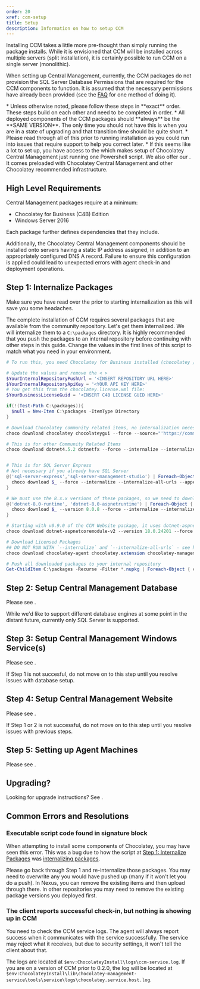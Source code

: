 ```yaml
---
order: 20
xref: ccm-setup
title: Setup
description: Information on how to setup CCM
---
```


Installing CCM takes a little more pre-thought than simply running the package installs.
While it is envisioned that CCM will be installed across multiple servers (split installation), it is certainly possible to run CCM on a single server (monolithic).

When setting up Central Management, currently, the CCM packages do not provision the SQL Server Database Permissions that are required for the CCM components to function.  It is assumed that the necessary permissions have already been provided (see the [FAQ](#how-can-i-add-sql-server-permissions-through-powershell) for one method of doing it).

<Callout type="warning">
    * Unless otherwise noted, please follow these steps in **exact** order. These steps build on each other and need to be completed in order.
    * All deployed components of the CCM packages should **always** be the **SAME VERSION**. The only time you should not have this is when you are in a state of upgrading and that transition time should be quite short.
</Callout>

<Callout type="info">
    * Please read through all of this prior to running installation as you could run into issues that require support to help you correct later.
    * If this seems like a lot to set up, you have access to the <Xref title="Quick Start Guide" value="c4b-quick-start-guide" /> which makes setup of Chocolatey Central Management just running one Powershell script. We also offer our <Xref title="Chocolatey For Business Azure Environment" value="c4b-azure" />. It comes preloaded with Chocolatey Central Management and other Chocolatey recommended infrastructure.
</Callout>

## High Level Requirements

Central Management packages require at a minimum:

* Chocolatey for Business (C4B) Edition
* Windows Server 2016

Each package further defines dependencies that they include.

Additionally, the Chocolatey Central Management components should be installed onto servers having a static IP address assigned, in addition to an appropriately configured DNS A record. Failure to ensure this configuration is applied could lead to unexpected errors with agent check-in and deployment operations.

## Step 1: Internalize Packages

<Callout type="info">
    Make sure you have read over the <Xref title="CCM Compatibility Matrix" value="central-management" anchor="ccm-component-compatibility-matrix" /> prior to starting internalization as this will save you some headaches.
</Callout>

The complete installation of CCM requires several packages that are available from the community repository. Let's get them internalized. We will internalize them to a `C:\packages` directory. It is highly recommended that you push the packages to an internal repository before continuing with other steps in this guide. Change the values in the first lines of this script to match what you need in your environment.

```powershell
# To run this, you need Chocolatey for Business installed (chocolatey / chocolatey.extension).

# Update the values and remove the < >
$YourInternalRepositoryPushUrl = '<INSERT REPOSITORY URL HERE>'
$YourInternalRepositoryApiKey = '<YOUR API KEY HERE>'
# You get this from the chocolatey.license.xml file:
$YourBusinessLicenseGuid = '<INSERT C4B LICENSE GUID HERE>'

if(!(Test-Path C:\packages)){
  $null = New-Item C:\packages -ItemType Directory
}

# Download Chocolatey community related items, no internalization necessary
choco download chocolatey chocolateygui --force --source="'https://community.chocolatey.org/api/v2/'" --output-directory="'C:\packages'"

# This is for other Community Related Items
choco download dotnet4.5.2 dotnetfx --force --internalize --internalize-all-urls --append-use-original-location --source="'https://community.chocolatey.org/api/v2/'" --output-directory="'C:\packages'"


# This is for SQL Server Express
# Not necessary if you already have SQL Server
@('sql-server-express','sql-server-management-studio') | Foreach-Object {
  choco download $_ --force --internalize --internalize-all-urls --append-use-original-location --source="'https://community.chocolatey.org/api/v2/'" --output-directory="'C:\packages'"
}

# We must use the 8.x.x versions of these packages, so we need to download/internalize these specific items.  At the time of publishing, the most recent version of this package is 8.0.8, but later package versions (within the 8.x.x release) are expected to work.
@('dotnet-8.0-runtime', 'dotnet-8.0-aspnetruntime') | Foreach-Object {
  choco download $_ --version 8.0.8 --force --internalize --internalize-all-urls --append-use-original-location --source="'https://community.chocolatey.org/api/v2/'" --output-directory="'C:\packages'"
}

# Starting with v0.9.0 of the CCM Website package, it uses dotnet-aspnetcoremodule-v2. At the time of publishing, the most recent version of this package 18.0.24201, but later package versions (within the 18.x.x release) are expected to work
choco download dotnet-aspnetcoremodule-v2 --version 18.0.24201 --force --internalize --internalize-all-urls --append-use-original-location --source="'https://community.chocolatey.org/api/v2/'" --output-directory="'C:\packages'"

# Download Licensed Packages
## DO NOT RUN WITH `--internalize` and `--internalize-all-urls` - see https://github.com/chocolatey/chocolatey-licensed-issues/issues/155
choco download chocolatey-agent chocolatey.extension chocolatey-management-database chocolatey-management-service chocolatey-management-web --force --source="'https://licensedpackages.chocolatey.org/api/v2/'" --ignore-dependencies --output-directory="'C:\packages'"  --user="'user'" --password="'$YourBusinessLicenseGuid'"

# Push all downloaded packages to your internal repository
Get-ChildItem C:\packages -Recurse -Filter *.nupkg | Foreach-Object { choco push $_.Fullname --source="'$YourInternalRepositoryPushUrl'" --api-key="'$YourInternalRepositoryApiKey'"}
```

## Step 2: Setup Central Management Database

Please see <Xref title="Central Management Database Setup" value="ccm-database" />.

<Callout type="info">
    While we'd like to support different database engines at some point in the distant future, currently only SQL Server is supported.
</Callout>

## Step 3: Setup Central Management Windows Service(s)

Please see <Xref title="Central Management Service Setup" value="ccm-service" />.

<Callout type="info">
    If Step 1 is not succesful, do not move on to this step until you resolve issues with database setup.
</Callout>

## Step 4: Setup Central Management Website

Please see <Xref title="Central Management Web Setup" value="ccm-website" />.

<Callout type="info">
    If Step 1 or 2 is not successful, do not move on to this step until you resolve issues with previous steps.
</Callout>

## Step 5: Setting up Agent Machines

Please see <Xref title="Central Management Client Setup" value="ccm-client" />.

## Upgrading?

Looking for upgrade instructions? See <Xref title="Central Management Upgrade" value="ccm-upgrade" />.

## Common Errors and Resolutions

### Executable script code found in signature block

When attempting to install some components of Chocolatey, you may have seen this error. This was a bug due to how the script at [Step 1: Internalize Packages](#step-1-internalize-packages) was [internalizing packages](https://github.com/chocolatey/chocolatey-licensed-issues/issues/155).

Please go back through Step 1 and re-internalize those packages. You may need to overwrite any you would have pushed up (many if it won't let you do a push). In Nexus, you can remove the existing items and then upload through there. In other repositories you may need to remove the existing package versions you deployed first.

### The client reports successful check-in, but nothing is showing up in CCM

You need to check the CCM service logs. The agent will always report success when it communicates with the service successfully. The service may reject what it receives, but due to security settings, it won't tell the client about that.

The logs are located at `$env:ChocolateyInstall\logs\ccm-service.log`. If you are on a version of CCM prior to 0.2.0, the log will be located at `$env:ChocolateyInstall\lib\chocolatey-management-service\tools\service\logs\chocolatey.service.host.log`.

<Xref title="Chocolatey Central Management" value="central-management" />
